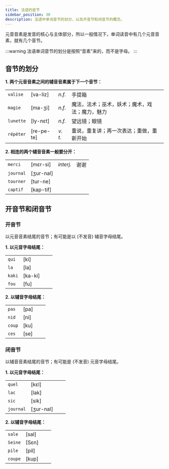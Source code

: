 ```yaml
---
title: 法语的音节
sidebar_position: 30
description: 法语中单词音节的划分，以及开音节和闭音节的概念。
---
```


<Author cost={3} publish="2023-11-16 23:17" update="2023-11-26 22:57" />

元音音素是发音的核心与主体部分，所以一般情况下，单词读音中有几个元音音素，就有几个音节。

:::warning
法语单词音节的划分是按照“音素”来的，而不是字母。
:::

## 音节的划分

**1. 两个元音音素之间的辅音音素属于下一个音节：**

<div className="table__no-header table__no-border table__compact" />

|           |             |         |                                                |
| :-------- | ----------- | :------ | ---------------------------------------------- |
| `valise`  | \[va-liz]   | _n.f._  | 手提箱                                         |
| `magie`   | \[ma-ʒi]    | _n.f._  | 魔法，法术；巫术，妖术；魔术，戏法；魔力，魅力 |
| `lunette` | \[ly-nεt]   | _n.f._  | 望远镜；眼镜                                   |
| `répéter` | \[re-pe-te] | _v. t._ | 重说，重复讲；再一次表达；重做，重新开始       |

**2. 相连的两个辅音音素一般要分开：**

<div className="table__no-header table__no-border table__compact" />

|           |            |           |      |
| :-------- | ---------- | :-------- | ---- |
| `merci`   | \[mεr-si]  | _interj._ | 谢谢 |
| `journal` | \[ʒur-nal] |
| `tourner` | \[tur-ne]  |
| `captif`  | \[kap-tif] |

## 开音节和闭音节

### 开音节

以元音音素结尾的音节；有可能是以 (不发音) 辅音字母结尾。

**1. 以元音字母结尾：**

<div className="table__no-header table__no-border table__compact" />

|        |          |     |     |
| :----- | -------- | :-- | --- |
| `qui`  | \[ki]    |
| `la`   | \[la]    |
| `kaki` | \[ka-ki] |
| `fou`  | \[fu]    |

**2. 以辅音字母结尾：**

<div className="table__no-header table__no-border table__compact" />

|        |       |     |     |
| :----- | ----- | :-- | --- |
| `pas`  | \[pa] |
| `nid`  | \[ni] |
| `coup` | \[ku] |
| `ces`  | \[se] |     |

### 闭音节

以辅音音素结尾的音节；有可能是 (不发音) 元音字母结尾。

**1. 以元音字母结尾：**

<div className="table__no-header table__no-border table__compact" />

|           |            |     |     |
| :-------- | ---------- | :-- | --- |
| `quel`    | \[kεl]     |
| `lac`     | \[lak]     |
| `sic`     | \[sik]     |
| `journal` | \[ʒur-nal] |

**2. 以辅音字母结尾：**

<div className="table__no-header table__no-border table__compact" />

|         |        |     |     |
| :------ | ------ | :-- | --- |
| `sale`  | \[sal] |
| `Seine` | \[Sεn] |
| `pile`  | \[pil] |
| `coupe` | \[kup] |
